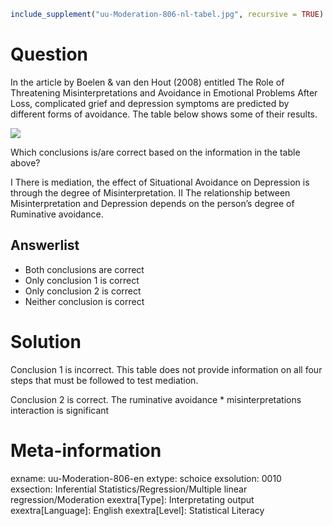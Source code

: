 ```r
include_supplement("uu-Moderation-806-nl-tabel.jpg", recursive = TRUE)
```

Question
========
In the article by Boelen & van den Hout (2008) entitled The Role of Threatening Misinterpretations and Avoidance in Emotional Problems After Loss, complicated grief and depression symptoms are predicted by different forms of avoidance. The table below shows some of their results. 

![](uu-Moderation-806-nl-tabel.jpg)

Which conclusions is/are correct based on the information in the table above?

I There is mediation, the effect of Situational Avoidance on Depression is through the degree of Misinterpretation. II The relationship between Misinterpretation and Depression depends on the person's degree of Ruminative avoidance.

Answerlist
----------
* Both conclusions are correct
* Only conclusion 1 is correct
* Only conclusion 2 is correct
* Neither conclusion is correct


Solution
========
Conclusion 1 is incorrect. This table does not provide information on all four steps that must be followed to test mediation.

Conclusion 2 is correct. The ruminative avoidance * misinterpretations interaction is significant

Meta-information
================
exname: uu-Moderation-806-en
extype: schoice
exsolution: 0010
exsection: Inferential Statistics/Regression/Multiple linear regression/Moderation
exextra[Type]: Interpretating output
exextra[Language]: English
exextra[Level]: Statistical Literacy